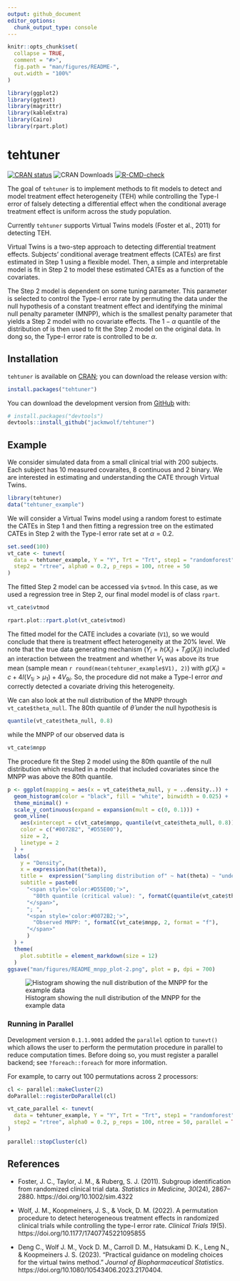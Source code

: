```yaml
---
output: github_document
editor_options: 
  chunk_output_type: console
---
```


<!-- README.md is generated from README.Rmd. Please edit that file -->

```r
knitr::opts_chunk$set(
  collapse = TRUE,
  comment = "#>",
  fig.path = "man/figures/README-",
  out.width = "100%"
)

library(ggplot2)
library(ggtext)
library(magrittr)
library(kableExtra)
library(Cairo)
library(rpart.plot)
```

# tehtuner

<!-- badges: start -->
[![CRAN status](https://www.r-pkg.org/badges/version/tehtuner)](https://CRAN.R-project.org/package=tehtuner)
![CRAN Downloads](https://cranlogs.r-pkg.org/badges/grand-total/tehtuner)
[![R-CMD-check](https://github.com/jackmwolf/tehtuner/workflows/R-CMD-check/badge.svg)](https://github.com/jackmwolf/tehtuner/actions)
<!-- badges: end -->

The goal of `tehtuner` is to implement methods to fit models to detect and model
treatment effect heterogeneity (TEH) while controlling the Type-I error of falsely 
detecting a differential effect when the conditional average treatment effect is
uniform across the study population.

Currently `tehtuner` supports Virtual Twins models (Foster 
et al., 2011) for detecting TEH.

Virtual Twins is a two-step approach to detecting differential treatment
effects. Subjects' conditional average treatment effects (CATEs) are first
estimated in Step 1 using a flexible model. Then, a simple and interpretable
model is fit in Step 2 to model these estimated CATEs as a function of the
covariates.

The Step 2 model is dependent on some tuning parameter. This parameter is
selected to control the Type-I error rate by permuting the data under the
null hypothesis of a constant treatment effect and identifying the minimal
null penalty parameter (MNPP), which is the smallest penalty parameter that
yields a Step 2 model with no covariate effects. The $1-\alpha$ quantile
of the distribution of is then used to fit the Step 2 model on the original
data.
In dong so, the Type-I error rate is controlled to be $\alpha$.

## Installation

`tehtuner` is available on [CRAN](https://CRAN.R-project.org); you can download the release version with:

``` r
install.packages("tehtuner")
```

You can download the development version from [GitHub](https://github.com/) with:

``` r
# install.packages("devtools")
devtools::install_github("jackmwolf/tehtuner")
```
## Example

We consider simulated data from a small clinical trial with 200 subjects.
Each subject has 10 measured covaraites, 8 continuous and 2 binary.
We are interested in estimating and understanding the CATE through Virtual Twins.

```r
library(tehtuner)
data("tehtuner_example")
```

We will consider a Virtual Twins model using a random forest to estimate the CATEs in Step 1 and then fitting a regression tree on the estimated CATEs in Step 2 with the Type-I error rate set at $\alpha = 0.2$.

```r
set.seed(100)
vt_cate <- tunevt(
  data = tehtuner_example, Y = "Y", Trt = "Trt", step1 = "randomforest",
  step2 = "rtree", alpha0 = 0.2, p_reps = 100, ntree = 50
)
```

The fitted Step 2 model can be accessed via `$vtmod`. 
In this case, as we used a regression tree in Step 2, our final model model is of class `rpart`.
```r
vt_cate$vtmod

rpart.plot::rpart.plot(vt_cate$vtmod)
```

The fitted model for the CATE includes a covariate (`V1`), so we would conclude that there is treatment effect heterogeneity at the 20% level. 
We note that the true data generating mechanism ($Y_i = h(X_i) + T_i g(X_i)$) included an interaction between the treatment and whether $V_1$ was above its true mean (sample mean `r round(mean(tehtuner_example$V1), 2)`) with $g(X_i) = c + 4I(V_{1i}>\mu_1)+4V_{9i}$. 
So, the procedure did not make a Type-I error *and* correctly detected a covariate driving this heterogeneity.

We can also look at the null distribution of the MNPP through `vt_cate$theta_null`.
The 80th quantile of $\hat\theta$ under the null hypothesis is
```r
quantile(vt_cate$theta_null, 0.8)
```

while the MNPP of our observed data is
```r
vt_cate$mnpp
```

The procedure fit the Step 2 model using the 80th quantile of the null distribution which resulted in a model that included covariates since the MNPP was above the 80th quantile.

```r
p <- ggplot(mapping = aes(x = vt_cate$theta_null, y = ..density..)) +
  geom_histogram(color = "black", fill = "white", binwidth = 0.025) +
  theme_minimal() +
  scale_y_continuous(expand = expansion(mult = c(0, 0.1))) +
  geom_vline(
    aes(xintercept = c(vt_cate$mnpp, quantile(vt_cate$theta_null, 0.8))),
    color = c("#0072B2", "#D55E00"),
    size = 2,
    linetype = 2
  ) + 
  labs(
    y = "Density",
    x = expression(hat(theta)),
    title =  expression("Sampling distribution of" ~ hat(theta) ~ "under" ~ H[0]),
    subtitle = paste0(
      "<span style='color:#D55E00;'>",
        "80th quantile (critical value): ", formatC(quantile(vt_cate$theta_null, 0.8), digits = 2, format = "f"),
      "</span>",
      "; ",
      "<span style='color:#0072B2;'>",
        "Observed MNPP: ", formatC(vt_cate$mnpp, 2, format = "f"), 
      "</span>"
      )
  ) +
  theme(
    plot.subtitle = element_markdown(size = 12)
  )
ggsave("man/figures/README_mnpp_plot-2.png", plot = p, dpi = 700)
```

![Histogram showing the null distribution of the MNPP for the example data](man/figures/README_mnpp_plot-2.png)

### Running in Parallel

Development version `0.1.1.9001` added the `parallel` option to `tunevt()` which allows the user to perform the permutation procedure in parallel to reduce computation times. 
Before doing so, you must register a parallel backend; see `?foreach::foreach` for more information.

For example, to carry out 100 permutations across 2 processors:

```r
cl <- parallel::makeCluster(2)
doParallel::registerDoParallel(cl)

vt_cate_parallel <- tunevt(
  data = tehtuner_example, Y = "Y", Trt = "Trt", step1 = "randomforest",
  step2 = "rtree", alpha0 = 0.2, p_reps = 100, ntree = 50, parallel = TRUE
)

parallel::stopCluster(cl)
```


## References

- Foster, J. C., Taylor, J. M., & Ruberg, S. J. (2011). Subgroup identification from randomized clinical trial data. _Statistics in Medicine, 30_(24), 2867–2880. https://doi.org/10.1002/sim.4322

- Wolf, J. M., Koopmeiners, J. S., & Vock, D. M. (2022). A permutation procedure to detect heterogeneous treatment effects in randomized clinical trials while controlling the type-I error rate. _Clinical Trials 19_(5). https://doi.org/10.1177/17407745221095855

- Deng C., Wolf J. M., Vock D. M., Carroll D. M., Hatsukami D. K., Leng N., & Koopmeiners J. S. (2023). “Practical guidance on modeling choices for the virtual twins method.” _Journal of Biopharmaceutical Statistics_. https://doi.org/10.1080/10543406.2023.2170404.
